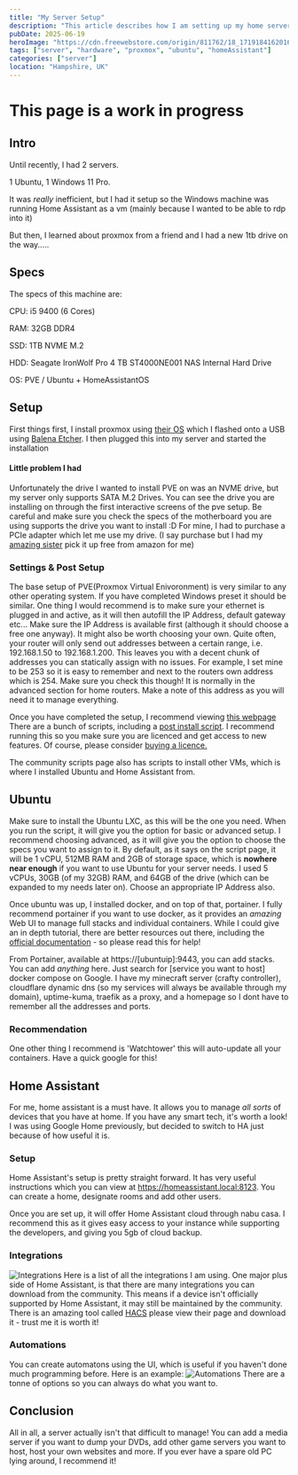 ```yaml
---
title: "My Server Setup"
description: "This article describes how I am setting up my home server, and serves as a tutorial if you want to follow what I did"
pubDate: 2025-06-19
heroImage: "https://cdn.freewebstore.com/origin/811762/18_1719184162016.webp"
tags: ["server", "hardware", "proxmox", "ubuntu", "homeAssistant"]
categories: ["server"]
location: "Hampshire, UK"
---
```


# This page is a work in progress

## Intro

Until recently, I had 2 servers.

1 Ubuntu, 1 Windows 11 Pro. 

It was *really* inefficient, but I had it setup so the Windows machine was running Home Assistant as a vm (mainly because I wanted to be able to rdp into it)

But then, I learned about proxmox from a friend and I had a new 1tb drive on the way.....

## Specs

The specs of this machine are:

CPU: i5 9400 (6 Cores) 

RAM: 32GB DDR4 

SSD: 1TB NVME M.2

HDD: Seagate IronWolf Pro 4 TB ST4000NE001 NAS Internal Hard Drive

OS: PVE / Ubuntu + HomeAssistantOS

## Setup

First things first, I install proxmox using [their OS](https://www.proxmox.com/en/downloads) which I flashed onto a USB using [Balena Etcher](https://etcher.balena.io/).
I then plugged this into my server and started the installation

#### Little problem I had
Unfortunately the drive I wanted to install PVE on was an NVME drive, but my server only supports SATA M.2 Drives.
You can see the drive you are installing on through the first interactive screens of the pve setup.
Be careful and make sure you check the specs of the motherboard you are using supports the drive you want to install :D
For mine, I had to purchase a PCIe adapter which let me use my drive. (I say purchase but I had my [amazing sister](https://macdoughnutdraws.carrd.co/) pick it up free from amazon for me)

### Settings & Post Setup

The base setup of PVE(Proxmox Virtual Enivoronment) is very similar to any other operating system.
If you have completed Windows preset it should be similar.
One thing I would recommend is to make sure your ethernet is plugged in and active, as it will then autofill the IP Address, default gateway etc...
Make sure the IP Address is available first (although it should choose a free one anyway).
It might also be worth choosing your own. Quite often, your router will only send out addresses between a certain range, i.e. 192.168.1.50 to 192.168.1.200. This leaves you with a decent chunk of addresses you can statically assign with no issues.
For example, I set mine to be 253 so it is easy to remember and next to the routers own address which is 254. Make sure you check this though! It is normally in the advanced section for home routers. Make a note of this address as you will need it to manage everything.

Once you have completed the setup, I recommend viewing [this webpage](https://community-scripts.github.io/ProxmoxVE/scripts) There are a bunch of scripts, including a [post install script](https://community-scripts.github.io/ProxmoxVE/scripts?id=post-pve-install). I recommend running this so you make sure you are licenced and get access to new features.
Of course, please consider [buying a licence.](https://www.proxmox.com/en/products/proxmox-virtual-environment/pricing)

The community scripts page also has scripts to install other VMs, which is where I installed Ubuntu and Home Assistant from.

## Ubuntu
Make sure to install the Ubuntu LXC, as this will be the one you need.
When you run the script, it will give you the option for basic or advanced setup.
I recommend choosing advanced, as it will give you the option to choose the specs you want to assign to it.
By default, as it says on the script page, it will be 1 vCPU, 512MB RAM and 2GB of storage space, which is **nowhere near enough** if you want to use Ubuntu for your server needs.
I used 5 vCPUs, 30GB (of my 32GB) RAM, and  64GB of the drive (which can be expanded to my needs later on). Choose an appropriate IP Address also.

Once ubuntu was up, I installed docker, and on top of that, portainer.
I fully recommend portainer if you want to use docker, as it provides an *amazing* Web UI to manage full stacks and individual containers.
While I could give an in depth tutorial, there are better resources out there, including the [official documentation](https://docs.portainer.io/start/install/server/docker/linux) - so please read this for help!

From Portainer, available at https://[ubuntuip]:9443, you can add stacks.
You can add *anything* here. Just search for [service you want to host] docker compose on Google.
I have my minecraft server (crafty controller), cloudflare dynamic dns (so my services will always be available through my domain), uptime-kuma, traefik as a proxy, and a homepage so I dont have to remember all the addresses and ports.

### Recommendation
One other thing I recommend is 'Watchtower' this will auto-update all your containers. Have a quick google for this!

## Home Assistant
For me, home assistant is a must have.
It allows you to manage *all sorts* of devices that you have at home.
If you have any smart tech, it's worth a look!
I was using Google Home previously, but decided to switch to HA just because of how useful it is.

### Setup
Home Assistant's setup is  pretty straight forward. It has very useful instructions which you can view at https://homeassistant.local:8123.
You can create a home, designate rooms and add other users.

Once you are set up, it will offer Home Assistant cloud through nabu casa. I recommend this as it gives easy access to your instance while supporting the developers, and giving you 5gb of cloud backup.

### Integrations
![Integrations](https://github.com/Mars455/mars455_site/blob/main/src/Screenshot%202025-06-27%20144313.png?raw=true)
Here is a list of all the integrations I am using.
One major plus side of Home Assistant, is that there are many integrations you can download from the community. This means if a device isn't officially supported by Home Assistant, it may still be maintained by the community.
There is an amazing tool called [HACS](https://www.hacs.xyz/) please view their page and download it - trust me it is worth it!

### Automations
You can create automatons using the UI, which is useful if you haven't done much programming before. Here is an example:
![Automations](https://github.com/Mars455/mars455_site/blob/main/src/Screenshot%202025-06-27%20145042.png?raw=true)
There are a tonne of options so you can always do what you want to.

## Conclusion

All in all, a server actually isn't that difficult to manage! You can add a media server if you want to dump your DVDs, add other game servers you want to host, host your own websites and more.
If you ever have a spare old PC lying around, I recommend it!
